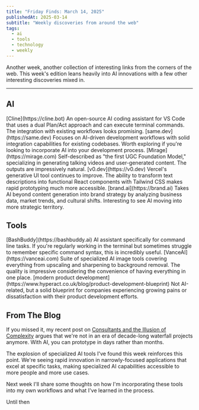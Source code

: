 ```yaml
---
title: "Friday Finds: March 14, 2025"
publishedAt: 2025-03-14
subtitle: "Weekly discoveries from around the web"
tags:
  - ai
  - tools
  - technology
  - weekly
---
```



Another week, another collection of interesting links from the corners of the web. This week's edition leans heavily into AI innovations with a few other interesting discoveries mixed in.

---

## AI

<DescriptionList>
  <DescriptionTerm>
    [Cline](https://cline.bot)
  </DescriptionTerm>
  <DescriptionItem>
    An open-source AI coding assistant for VS Code that uses a dual Plan/Act approach and can execute terminal commands. The integration with existing workflows looks promising.
  </DescriptionItem>

  <DescriptionTerm>
    [same.dev](https://same.dev)
  </DescriptionTerm>
  <DescriptionItem>
    Focuses on AI-driven development workflows with solid integration capabilities for existing codebases. Worth exploring if you're looking to incorporate AI into your development process.
  </DescriptionItem>

  <DescriptionTerm>
    [Mirage](https://mirage.com)
  </DescriptionTerm>
  <DescriptionItem>
    Self-described as "the first UGC Foundation Model," specializing in generating talking videos and user-generated content. The outputs are impressively natural.
  </DescriptionItem>

  <DescriptionTerm>
    [v0.dev](https://v0.dev)
  </DescriptionTerm>
  <DescriptionItem>
    Vercel's generative UI tool continues to improve. The ability to transform text descriptions into functional React components with Tailwind CSS makes rapid prototyping much more accessible.
  </DescriptionItem>

  <DescriptionTerm>
    [brand.ai](https://brand.ai)
  </DescriptionTerm>
  <DescriptionItem>
    Takes AI beyond content generation into brand strategy by analyzing business data, market trends, and cultural shifts. Interesting to see AI moving into more strategic territory.
  </DescriptionItem>
</DescriptionList>

## Tools

<DescriptionList>
  <DescriptionTerm>
    [BashBuddy](https://bashbuddy.ai)
  </DescriptionTerm>
  <DescriptionItem>
    AI assistant specifically for command line tasks. If you're regularly working in the terminal but sometimes struggle to remember specific command syntax, this is incredibly useful.
  </DescriptionItem>

  <DescriptionTerm>
    [VanceAI](https://vanceai.com)
  </DescriptionTerm>
  <DescriptionItem>
    Suite of specialized AI image tools covering everything from upscaling and sharpening to background removal. The quality is impressive considering the convenience of having everything in one place.
  </DescriptionItem>

  <DescriptionTerm>
    [modern product development](https://www.hyperact.co.uk/blog/product-development-blueprint)
  </DescriptionTerm>
  <DescriptionItem>
    Not AI-related, but a solid blueprint for companies experiencing growing pains or dissatisfaction with their product development efforts.
  </DescriptionItem>
</DescriptionList>

## From The Blog

If you missed it, my recent post on [Consultants and the Illusion of Complexity](/posts/consultants-and-the-illusion-of-complexity) argues that we're not in an era of decade-long waterfall projects anymore. With AI, you can prototype in days rather than months.

The explosion of specialized AI tools I've found this week reinforces this point. We're seeing rapid innovation in narrowly-focused applications that excel at specific tasks, making specialized AI capabilities accessible to more people and more use cases.

Next week I'll share some thoughts on how I'm incorporating these tools into my own workflows and what I've learned in the process.

Until then
